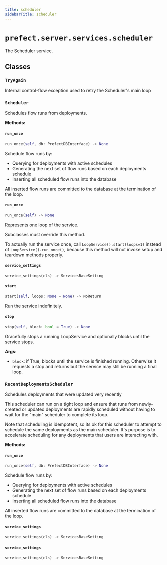 ```yaml
---
title: scheduler
sidebarTitle: scheduler
---
```


# `prefect.server.services.scheduler`



The Scheduler service.


## Classes

### `TryAgain` <sup><a href="https://github.com/PrefectHQ/prefect/blob/main/src/prefect/server/services/scheduler.py#L34" target="_blank"><Icon icon="github" style="width: 14px; height: 14px;" /></a></sup>


Internal control-flow exception used to retry the Scheduler's main loop


### `Scheduler` <sup><a href="https://github.com/PrefectHQ/prefect/blob/main/src/prefect/server/services/scheduler.py#L38" target="_blank"><Icon icon="github" style="width: 14px; height: 14px;" /></a></sup>


Schedules flow runs from deployments.


**Methods:**

#### `run_once` <sup><a href="https://github.com/PrefectHQ/prefect/blob/main/src/prefect/server/services/scheduler.py#L76" target="_blank"><Icon icon="github" style="width: 14px; height: 14px;" /></a></sup>

```python
run_once(self, db: PrefectDBInterface) -> None
```

Schedule flow runs by:

- Querying for deployments with active schedules
- Generating the next set of flow runs based on each deployments schedule
- Inserting all scheduled flow runs into the database

All inserted flow runs are committed to the database at the termination of the
loop.


#### `run_once` <sup><a href="https://github.com/PrefectHQ/prefect/blob/main/src/prefect/server/services/base.py#L329" target="_blank"><Icon icon="github" style="width: 14px; height: 14px;" /></a></sup>

```python
run_once(self) -> None
```

Represents one loop of the service.

Subclasses must override this method.

To actually run the service once, call `LoopService().start(loops=1)`
instead of `LoopService().run_once()`, because this method will not invoke setup
and teardown methods properly.


#### `service_settings` <sup><a href="https://github.com/PrefectHQ/prefect/blob/main/src/prefect/server/services/scheduler.py#L48" target="_blank"><Icon icon="github" style="width: 14px; height: 14px;" /></a></sup>

```python
service_settings(cls) -> ServicesBaseSetting
```

#### `start` <sup><a href="https://github.com/PrefectHQ/prefect/blob/main/src/prefect/server/services/base.py#L211" target="_blank"><Icon icon="github" style="width: 14px; height: 14px;" /></a></sup>

```python
start(self, loops: None = None) -> NoReturn
```

Run the service indefinitely.


#### `stop` <sup><a href="https://github.com/PrefectHQ/prefect/blob/main/src/prefect/server/services/base.py#L291" target="_blank"><Icon icon="github" style="width: 14px; height: 14px;" /></a></sup>

```python
stop(self, block: bool = True) -> None
```

Gracefully stops a running LoopService and optionally blocks until the
service stops.

**Args:**
- `block`: if True, blocks until the service is
finished running. Otherwise it requests a stop and returns but
the service may still be running a final loop.


### `RecentDeploymentsScheduler` <sup><a href="https://github.com/PrefectHQ/prefect/blob/main/src/prefect/server/services/scheduler.py#L305" target="_blank"><Icon icon="github" style="width: 14px; height: 14px;" /></a></sup>


Schedules deployments that were updated very recently

This scheduler can run on a tight loop and ensure that runs from
newly-created or updated deployments are rapidly scheduled without having to
wait for the "main" scheduler to complete its loop.

Note that scheduling is idempotent, so its ok for this scheduler to attempt
to schedule the same deployments as the main scheduler. It's purpose is to
accelerate scheduling for any deployments that users are interacting with.


**Methods:**

#### `run_once` <sup><a href="https://github.com/PrefectHQ/prefect/blob/main/src/prefect/server/services/scheduler.py#L76" target="_blank"><Icon icon="github" style="width: 14px; height: 14px;" /></a></sup>

```python
run_once(self, db: PrefectDBInterface) -> None
```

Schedule flow runs by:

- Querying for deployments with active schedules
- Generating the next set of flow runs based on each deployments schedule
- Inserting all scheduled flow runs into the database

All inserted flow runs are committed to the database at the termination of the
loop.


#### `service_settings` <sup><a href="https://github.com/PrefectHQ/prefect/blob/main/src/prefect/server/services/scheduler.py#L322" target="_blank"><Icon icon="github" style="width: 14px; height: 14px;" /></a></sup>

```python
service_settings(cls) -> ServicesBaseSetting
```

#### `service_settings` <sup><a href="https://github.com/PrefectHQ/prefect/blob/main/src/prefect/server/services/scheduler.py#L48" target="_blank"><Icon icon="github" style="width: 14px; height: 14px;" /></a></sup>

```python
service_settings(cls) -> ServicesBaseSetting
```

